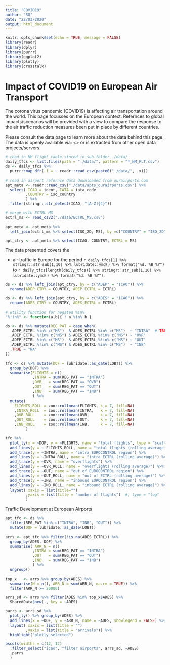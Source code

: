 ```yaml
---
title: "COVID19"
author: "RQ"
date: "22/03/2020"
output: html_document
---
```


```r
knitr::opts_chunk$set(echo = TRUE, message = FALSE)
library(readr)
library(dplyr)
library(purrr)
library(ggplot2)
library(plotly)
library(crosstalk)
```

# Impact of COVID19 on European Air Transport

The corona virus pandemic (COVID19) is affecting air transportation around the world.
This page focusses on the European context. Refernces to global impacts/scenarios will be provided with a view to compare the response to the air traffic reduction measures been put in place by different countries.

Please consult the data page to learn more about the data behind this page.
The data is openly available via: <<link>> or is extracted from other open data projects/servers.

```r
# read in NM flight table stored in sub-folder ./data/
daily_tfcs <- list.files(path = "./data/", pattern = "*_NM_FLT.csv")
ds <- daily_tfcs %>% 
  purrr::map_dfr(.f = ~ readr::read_csv(paste0("./data/", .x)))

# read in airport refernce data downloaded from ourairports.com
apt_meta <- readr::read_csv("./data/apts_ourairports.csv") %>%
  select( ICAO = ident, IATA = iata_code
         ,COUNTRY = iso_country
         ) %>%
  filter(stringr::str_detect(ICAO, "[A-Z]{4}"))

# merge with ECTRL MS
ectrl_ms <- read_csv2("./data/ECTRL_MS.csv")

apt_meta <- apt_meta %>% 
  left_join(ectrl_ms %>% select(ISO_2D, MS), by =c("COUNTRY" = "ISO_2D"))

apt_ctry <- apt_meta %>% select(ICAO, COUNTRY, ECTRL = MS)
```

The data presented covers the 

* air traffic in Europe for the period `r daily_tfcs[1] %>% stringr::str_sub(1,10) %>% lubridate::ymd() %>% format("%d. %B %Y")` to `r daily_tfcs[length(daily_tfcs)] %>% stringr::str_sub(1,10) %>% lubridate::ymd() %>% format("%d. %B %Y")`.


```r
ds <- ds %>% left_join(apt_ctry, by = c("ADEP" = "ICAO")) %>%
  rename(ADEP_CTRY = COUNTRY, ADEP_ECTRL = ECTRL)

ds <- ds %>% left_join(apt_ctry, by = c("ADES" = "ICAO")) %>%
  rename(ADES_CTRY = COUNTRY, ADES_ECTRL = ECTRL)
```

```r
# utility function for negated %in%
"%!in%" <- function(a,b){ ! a %in% b }

ds <- ds %>% mutate(REG_PAT = case_when(
   ADEP_ECTRL %in% c("MS")  & ADES_ECTRL %in% c("MS")  ~ "INTRA"  # TBD Israel and Morocco --> CAS
  ,ADEP_ECTRL %!in% c("MS") & ADES_ECTRL %!in% c("MS") ~ "OVR"
  ,ADEP_ECTRL %in% c("MS")  & ADES_ECTRL %!in% c("MS") ~ "OUT"
  ,ADEP_ECTRL %!in% c("MS") & ADES_ECTRL %in% c("MS")  ~ "INB"
  ,TRUE ~ "NA"
))
```

```r
tfc <- ds %>% mutate(DOF = lubridate::as_date(LOBT)) %>% 
  group_by(DOF) %>%
  summarise(FLIGHTS = n()
            ,INTRA = sum(REG_PAT == "INTRA")
            ,OVR   = sum(REG_PAT == "OVR")
            ,OUT   = sum(REG_PAT == "OUT")
            ,INB   = sum(REG_PAT == "INB")
            ) %>%
  mutate(
    FLIGHTS_ROLL = zoo::rollmean(FLIGHTS, k = 7, fill=NA)
    ,INTRA_ROLL  = zoo::rollmean(INTRA,   k = 7, fill=NA)
    ,OVR_ROLL    = zoo::rollmean(OVR,     k = 7, fill=NA)
    ,OUT_ROLL    = zoo::rollmean(OUT,     k = 7, fill=NA)
    ,INB_ROLL    = zoo::rollmean(INB,     k = 7, fill=NA)
         )

tfc %>% 
  plot_ly(x = ~DOF, y = ~FLIGHTS, name = "total flights", type = "scatter") %>%
  add_lines(y = ~ FLIGHTS_ROLL, name = "total flights (rolling average)") %>%
  add_trace(y = ~INTRA, name = "intra EUROCONTROL region") %>%
  add_lines(y = ~INTRA_ROLL, name = "intra ECTRL (rolling average)") %>%
  add_trace(y = ~OVR, name = "overflights") %>%
  add_lines(y = ~OVR_ROLL, name = "overflights (rolling average)") %>%
  add_trace(y = ~OUT, name = "out of EUROCONTROL region") %>%
  add_lines(y = ~OUT_ROLL, name = "out of ECTRL (rolling average)") %>%
  add_trace(y = ~INB, name = "inbound EUROCONTROL region") %>%
  add_lines(y = ~INB_ROLL, name = "inbound ECTRL (rolling average)") %>%
  layout( xaxis = list(title="")
         ,yaxis = list(title = "number of flights")  #, type = "log"  
         )
```

Traffic Development at European Airports

```r
apt_tfc <- ds %>% 
  filter(REG_PAT %in% c("INTRA", "INB", "OUT")) %>%
  mutate(DOF = lubridate::as_date(LOBT)) 

arrs <- apt_tfc %>% filter(!is.na(ADES_ECTRL)) %>% 
  group_by(ADES, DOF) %>% 
  summarise( ARR_N = n()
            ,INTRA = sum(REG_PAT == "INTRA")
            ,OUT   = sum(REG_PAT == "OUT")
            ,INB   = sum(REG_PAT == "INB")
            ) %>%
  ungroup()
```


```r
top_x   <- arrs %>% group_by(ADES) %>% 
  summarise(N = n(), ARR_N = sum(ARR_N, na.rm = TRUE)) %>% 
  filter(ARR_N >= 20000)

arrs_sd <- arrs %>% filter(ADES %in% top_x$ADES) %>%
  SharedData$new(., key = ~ADES)

parrs <- arrs_sd %>% 
  plot_ly() %>% group_by(ADES) %>% 
  add_lines(x = ~DOF, y = ~ARR_N, name = ~ADES, showlegend = FALSE) %>%
  layout( xaxis = list(title = "")
         ,yaxis = list(title = "arrivals")) %>%
  highlight("plotly_selected")

bscols(widths = c(12, 12)
  ,filter_select("icao", "filter airports", arrs_sd, ~ADES)
  ,parrs
  )
```

